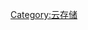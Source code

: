 {{Navbox
|name= 中国云存储
|state = {{{state|autocollapse}}}
|title = 中国大陆个人[[云存储|-{zh-cn:云存储;zh-tw:雲端儲存;}-]]服务
|basestyle =
|titlestyle = background:  #87CEFA
|listclass = hlist
|liststyle = border: 1px solid #FFFFFF;
|image =
|group1=
|list1 = 
* [[百度网盘]]<sup>4</sup>
* [[快盘]]<sup>3</sup>
* [[酷盘]]<sup>1</sup>
* [[金山T盘]]<sup>1</sup> 
* [[360云盘]]<sup>3</sup> 
* [[微云]] 
* [[微盘]]<sup>3</sup>
* [[115网盘]]<sup>2</sup>
* [[UC网盘]]<sup>3</sup>
* [[DBank]]<sup>3</sup>
* [[Everbox]]<sup>1</sup>
* [[乐视云盘]]
* [[明源雲盤]]

* [[坚果云]]
* [[蓝奏云]]
* [[文叔叔]]
* [[比特球云盘]]
* [[飞猫云]]
* [[腾讯微云]]
* [[阿里雲盤]]
* [[天翼云盘]]
* [[曲奇云盘]]
* [[米云网盘]]
* [[和彩云]]
* [[迅雷#迅雷云盘|迅雷云盘]]
|below=<sup>1</sup>停止服务、<sup>2</sup>停止大众分享功能、<sup>3</sup>停止个人存储服务、<sup>4</sup>[[中国网络实名制#网站|实名制]]注册
}}
[[Category:云存储]]